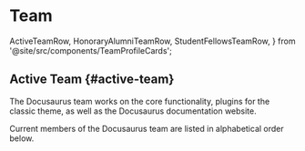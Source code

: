 # Team

  ActiveTeamRow,
  HonoraryAlumniTeamRow,
  StudentFellowsTeamRow,
} from '@site/src/components/TeamProfileCards';

## Active Team {#active-team}

The Docusaurus team works on the core functionality, plugins for the classic theme, as well as the Docusaurus documentation website.

Current members of the Docusaurus team are listed in alphabetical order below.

<ActiveTeamRow />
